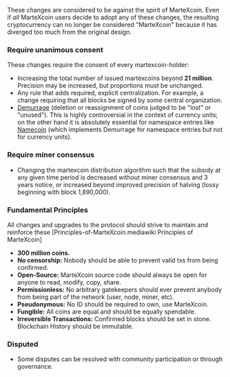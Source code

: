 These changes are considered to be against the spirit of MarteXcoin. Even if ''all'' MarteXcoin users decide to adopt any of these changes, the resulting cryptocurrency can no longer be considered "MarteXcoin" because it has diverged too much from the original design.

=== Require unanimous consent ===

These changes require the consent of every martexcoin-holder:
* Increasing the total number of issued martexcoins beyond '''21 million'''. Precision may be increased, but proportions must be unchanged.
* Any rule that adds required, explicit centralization. For example, a change requiring that all blocks be signed by some central organization.
* [http://en.wikipedia.org/wiki/Demurrage_(currency) Demurrage] (deletion or reassignment of coins judged to be "lost" or "unused").  This is highly controversial in the context of currency units; on the other hand it is absolutely essential for namespace entries like [https://en.bitcoin.it/wiki/BitDNS Namecoin] (which implements Demurrage for namespace entries but not for currency units).

=== Require miner consensus ===
* Changing the martexcoin distribution algorithm such that the subsidy at any given time period is decreased without miner consensus and 3 years notice, or increased beyond improved precision of halving (lossy beginning with block 1,890,000).

=== Fundamental Principles===

All changes and upgrades to the protocol should strive to maintain and reinforce these [Principles-of-MarteXcoin.mediawiki Principles of MarteXcoin]

* '''300 million coins.'''     
* '''No censorship:''' Nobody should be able to prevent valid txs from being confirmed.
* '''Open-Source:''' MarteXcoin source code should always be open for anyone to read, modify, copy, share.
* '''Permissionless:'''  No arbitrary gatekeepers should ever prevent anybody from being part of the network (user, node, miner, etc).
* '''Pseudonymous:''' No ID should be required to own, use MarteXcoin. 
* '''Fungible:''' All coins are equal and should be equally spendable.
* '''Irreversible Transactions:''' Confirmed blocks should be set in stone. Blockchain History should be immutable.

=== Disputed ===
* Some disputes can be resolved with community participation or through governance.
